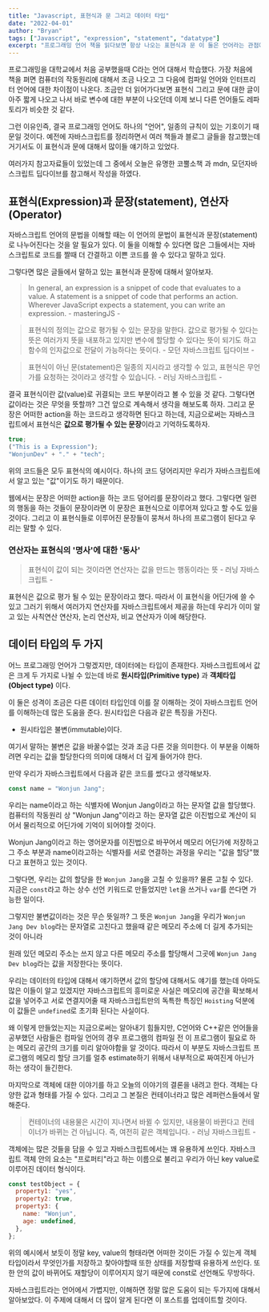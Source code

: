 ```yaml
---
title: "Javascript, 표현식과 문 그리고 데이터 타입"
date: "2022-04-01"
author: "Bryan"
tags: ["Javascript", "expression", "statement", "datatype"]
excerpt: "프로그래밍 언어 책을 읽다보면 항상 나오는 표현식과 문 이 둘은 언어라는 관점에서 항상 이론적이고 철학적인 부분인데 이 부분에 대해서 기술했다. 또한 자바스크립트에서의 데이터타입인 원시타입과 객체 타입에 대해서 조사하고 그에 대한 나의 생각을 정리해보았다."
---
```


프로그래밍을 대학교에서 처음 공부했을때 C라는 언어 대해서 학습했다. 가장 처음에 책을 펴면 컴퓨터의 작동원리에 대해서 조금 나오고 그 다음에 컴파일 언어와 인터프리터 언어에 대한 차이점이 나온다.
조금만 더 읽어가다보면 표현식 그리고 문에 대한 글이 아주 짧게 나오고 나서 바로 변수에 대한 부분이 나오던데 이제 보니 다른 언어들도 레파토리가 비슷한 것 같다.

그런 이유인즉, 결국 프로그래밍 언어도 하나의 "언어", 일종의 규칙이 있는 기호이기 때문일 것이다. 예전에 자바스크립트를 정리하면서 여러 책들과 블로그 글들을 참고했는데 거기서도 이 표현식과 문에 대해서 많이들 얘기하고 있었다.

여러가지 참고자료들이 있었는데 그 중에서 오늘은 유명한 코뿔소책 과 mdn, 모던자바스크립트 딥다이브를 참고해서 작성을 하였다.

## 표현식(Expression)과 문장(statement), 연산자(Operator)

자바스크립트 언어의 문법을 이해할 때는 이 언어의 문법이 표현식과 문장(statement)로 나누어진다는 것을 알 필요가 있다. 이 둘을 이해할 수 있다면 많은 그들에서는 자바스크립트로 코드를 짤때 더 간결하고 이쁜 코드를
쓸 수 있다고 말하고 있다.

그렇다면 많은 글들에서 말하고 있는 표현식과 문장에 대해서 알아보자.

> In general, an expression is a snippet of code that evaluates to a value. A statement is a snippet of code that performs an action. Wherever JavaScript expects a statement, you can write an expression. - masteringJS -

> 표현식의 정의는 값으로 평가될 수 있는 문장을 말한다. 값으로 평가될 수 있다는 뜻은 여러가지 뜻을 내포하고 있지만 변수에 할당할 수 있다는 뜻이 되기도 하고 함수의 인자값으로 전달이 가능하다는 뜻이다. - 모던 자바스크립트 딥다이브 -

> 표현식이 아닌 문(statement)은 일종의 지시라고 생각할 수 있고, 표현식은 무언가를 요청하는 것이라고 생각할 수 있습니다. - 러닝 자바스크립트 -

결국 표현식이란 값(value)로 귀결되는 코드 부분이라고 볼 수 있을 것 같다. 그렇다면 값이라는 것은 무엇을 뜻할까? 그건 앞으로 계속해서 생각을 해보도록 하자. 그리고 문장은 어떠한 action을 하는 코드라고 생각하면 된다고 하는데, 지금으로써는 자바스크립트에서 표현식은
**값으로 평가될 수 있는 문장**이라고 기억하도록하자.

```ts
true;
("This is a Expression");
"WonjunDev" + "." + "tech";
```

위의 코드들은 모두 표현식의 예시이다. 하나의 코드 덩어리지만 우리가 자바스크립트에서 알고 있는 "값"이기도 하기 때문이다.

웹에서는 문장은 어떠한 action을 하는 코드 덩어리를 문장이라고 했다. 그렇다면 일련의 행동을 하는 것들이 문장이라면 이 문장은 표현식으로 이루어져 있다고 할 수도 있을 것이다. 그리고 이 표현식들로 이루어진 문장들이 뭉쳐서
하나의 프로그램이 된다고 우리는 말할 수 있다.

### 연산자는 표현식의 '명사'에 대한 '동사'

> 표현식이 값이 되는 것이라면 연산자는 값을 만드는 행동이라는 뜻 - 러닝 자바스크립트 -

표현식은 값으로 평가 될 수 있는 문장이라고 했다. 따라서 이 표현식을 어딘가에 쓸 수 있고 그러기 위해서 여러가지 연산자를 자바스크립트에서 제공을 하는데 우리가 이미 알고 있는 사칙연산 연산자, 논리 연산자, 비교 연산자가 이에 해당한다.

## 데이터 타입의 두 가지

어느 프로그래밍 언어가 그렇겠지만, 데이터에는 타입이 존재한다. 자바스크립트에서 값은 크게 두 가지로 나뉠 수 있는데 바로 **원시타입(Primitive type)** 과 **객체타입(Object type)** 이다.

이 둘은 성격이 조금은 다른 데이터 타입인데 이를 잘 이해하는 것이 자바스크립트 언어를 이해하는데 많은 도움을 준다. 원시타입은 다음과 같은 특징을 가진다.

- 원시타입은 불변(immutable)이다.

여기서 말하는 불변은 값을 바꿀수없는 것과 조금 다른 것을 의미한다. 이 부분을 이해하려면 우리는 값을 할당한다의 의미에 대해서 더 깊게 들어가야 한다.

만약 우리가 자바스크립트에서 다음과 같은 코드를 썼다고 생각해보자.

```js
const name = "Wonjun Jang";
```

우리는 name이라고 하는 식별자에 Wonjun Jang이라고 하는 문자열 값을 할당했다. 컴퓨터의 작동원리 상 "Wonjun Jang"이라고 하는 문자열 값은 이진법으로 계산이 되어서 물리적으로 어딘가에 기억이 되어야할 것이다.

Wonjun Jang이라고 하는 영어문자를 이진법으로 바꾸어서 메모리 어딘가에 저장하고 그 주소 부분과 name이라고하는 식별자를 서로 연결하는 과정을 우리는 "값을 할당"했다고 표현하고 있는 것이다.

그렇다면, 우리는 값의 할당을 한 `Wonjun Jang`을 고칠 수 있을까? 물론 고칠 수 있다. 지금은 `const`라고 하는 상수 선언 키워드로 만들었지만 `let`을 쓰거나 `var`를 쓴다면 가능한 일이다.

그렇지만 불변값이라는 것은 무슨 뜻일까? 그 뜻은 `Wonjun Jang`을 우리가 `Wonjun Jang Dev blog`라는 문자열로 고친다고 했을때 같은 메모리 주소에 더 길게 추가되는 것이 아니라

원래 있던 메모리 주소는 쓰지 않고 다른 메모리 주소를 할당해서 그곳에 `Wonjun Jang Dev blog`라는 값을 저장한다는 뜻이다.

우리는 데이터의 타입에 대해서 얘기하면서 값의 할당에 대해서도 얘기를 했는데 아마도 많은 이들이 알고 있겠지만 자바스크립트의 흥미로운 사실은 메모리에 공간을 확보해서 값을 넣어주고 서로 연결지어줄 때 자바스크립트만의 독특한 특징인 `Hoisting` 덕분에
이 값들은 `undefined`로 초기화 된다는 사실이다.

왜 이렇게 만들었는지는 지금으로써는 알아내기 힘들지만, C언어와 C++같은 언어들을 공부했던 사람들은 컴파일 언어의 경우 프로그램의 컴파일 전 이 프로그램이 필요로 하는 메모리 공간의 크기를 미리 알아야함을 알 것이다. 따라서 이 부분도 자바스크립트 프로그램의 메모리
할당 크기를 얼추 estimate하기 위해서 내부적으로 짜여진게 아닌가 하는 생각이 들긴한다.

마지막으로 객체에 대한 이야기를 하고 오늘의 이야기의 결론을 내려고 한다. 객체는 다양한 값과 형태를 가질 수 있다. 그리고 그 본질은 컨테이너라고 많은 레퍼런스들에서 말해준다.

> 컨테이너의 내용물은 시간이 지나면서 바뀔 수 있지만, 내용물이 바뀐다고 컨테이너가 바뀌는 건 아닙니다. 즉, 여전히 같은 객체입니다. - 러닝 자바스크립트 -

객체에는 많은 것들을 담을 수 있고 자바스크립트에서는 꽤 유용하게 쓰인다. 자바스크립트 객체 안의 요소는 "프로퍼티"라고 하는 이름으로 불리고 우리가 아닌 key value로 이루어진 데이터 형식이다.

```js
const testObject = {
  property1: "yes",
  property2: true,
  property3: {
    name: "Wonjun",
    age: undefined,
  },
};
```

위의 예시에서 보듯이 정말 key, value의 형태라면 어떠한 것이든 가질 수 있는게 객체 타입이라서 무엇인가를 저장하고 찾아야할때 또한 상태를 저장할때 유용하게 쓰인다.
또한 안의 값이 바뀌어도 재할당이 이루어지지 않기 때문에 const로 선언해도 무방하다.

자바스크립트라는 언어에서 가볍지만, 이해하면 정말 많은 도움이 되는 두가지에 대해서 알아보았다. 이 주제에 대해서 더 많이 알게 된다면 이 포스트를 업데이트할 것이다.
